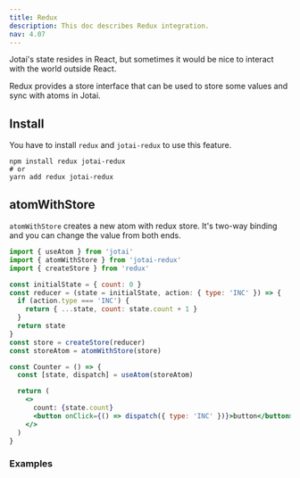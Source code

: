 ```yaml
---
title: Redux
description: This doc describes Redux integration.
nav: 4.07
---
```


Jotai's state resides in React, but sometimes it would be nice
to interact with the world outside React.

Redux provides a store interface that can be used to store some values
and sync with atoms in Jotai.

## Install

You have to install `redux` and `jotai-redux` to use this feature.

```
npm install redux jotai-redux
# or
yarn add redux jotai-redux
```

## atomWithStore

`atomWithStore` creates a new atom with redux store.
It's two-way binding and you can change the value from both ends.

```jsx
import { useAtom } from 'jotai'
import { atomWithStore } from 'jotai-redux'
import { createStore } from 'redux'

const initialState = { count: 0 }
const reducer = (state = initialState, action: { type: 'INC' }) => {
  if (action.type === 'INC') {
    return { ...state, count: state.count + 1 }
  }
  return state
}
const store = createStore(reducer)
const storeAtom = atomWithStore(store)

const Counter = () => {
  const [state, dispatch] = useAtom(storeAtom)

  return (
    <>
      count: {state.count}
      <button onClick={() => dispatch({ type: 'INC' })}>button</button>
    </>
  )
}
```

### Examples

<CodeSandbox id="487792" />
